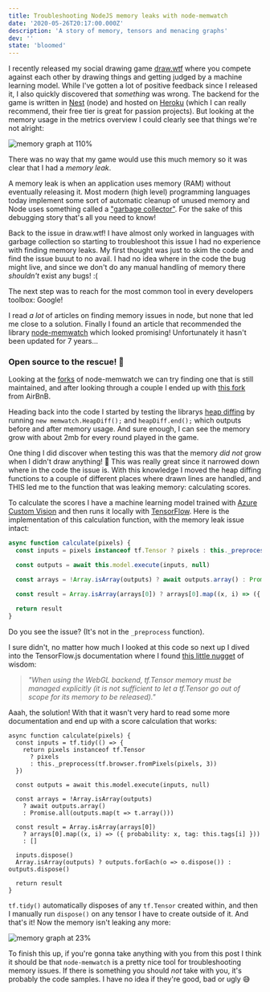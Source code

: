 ```yaml
---
title: Troubleshooting NodeJS memory leaks with node-memwatch
date: '2020-05-26T20:17:00.000Z'
description: 'A story of memory, tensors and menacing graphs'
dev: ''
state: 'bloomed'
---
```


I recently released my social drawing game [draw.wtf](https://draw.wtf) where you compete against each other by drawing things and getting judged by a machine learning model. While I've gotten a lot of positive feedback since I released it, I also quickly discovered that _something_ was wrong. The backend for the game is written in [Nest](https://nestjs.com/) (node) and hosted on [Heroku](https://heroku.com) (which I can really recommend, their free tier is great for passion projects). But looking at the memory usage in the metrics overview I could clearly see that things we're not alright:

![memory graph at 110%](/memory-usage.png)

There was no way that my game would use this much memory so it was clear that I had a _memory leak_.

A memory leak is when an application uses memory (RAM) without eventually releasing it. Most modern (high level) programming languages today implement some sort of automatic cleanup of unused memory and Node uses something called a ["garbage collector"](<https://en.wikipedia.org/wiki/Garbage_collection_(computer_science)>). For the sake of this debugging story that's all you need to know!

Back to the issue in draw.wtf! I have almost only worked in languages with garbage collection so starting to troubleshoot this issue I had no experience with finding memory leaks. My first thought was just to skim the code and find the issue buuut to no avail. I had no idea where in the code the bug might live, and since we don't do any manual handling of memory there _shouldn't_ exist any bugs! :(

The next step was to reach for the most common tool in every developers toolbox: Google!

I read _a lot_ of articles on finding memory issues in node, but none that led me close to a solution. Finally I found an article that recommended the library [node-memwatch](https://github.com/lloyd/node-memwatch) which looked promising! Unfortunately it hasn't been updated for 7 years...

### Open source to the rescue! 🚀

Looking at the [forks](https://github.com/lloyd/node-memwatch/network/members) of node-memwatch we can try finding one that is still maintained, and after looking through a couple I ended up with [this fork](https://github.com/airbnb/node-memwatch) from AirBnB.

Heading back into the code I started by testing the librarys [heap diffing](https://github.com/airbnb/node-memwatch#heap-diffing) by running `new memwatch.HeapDiff();` and `heapDiff.end();` which outputs before and after memory usage. And sure enough, I can see the memory grow with about 2mb for every round played in the game.

One thing I did discover when testing this was that the memory _did not_ grow when I didn't draw anything! 🤔 This was really great since it narrowed down where in the code the issue is. With this knowledge I moved the heap diffing functions to a couple of different places where drawn lines are handled, and THIS led me to the function that was leaking memory: calculating scores.

To calculate the scores I have a machine learning model trained with [Azure Custom Vision](https://www.customvision.ai/) and then runs it locally with [TensorFlow](https://www.tensorflow.org/). Here is the implementation of this calculation function, with the memory leak issue intact:

```js
async function calculate(pixels) {
  const inputs = pixels instanceof tf.Tensor ? pixels : this._preprocess(tf.browser.fromPixels(pixels, 3))

  const outputs = await this.model.execute(inputs, null)

  const arrays = !Array.isArray(outputs) ? await outputs.array() : Promise.all(outputs.map((t) => t.array()))

  const result = Array.isArray(arrays[0]) ? arrays[0].map((x, i) => ({ probability: x, tag: this.tags[i] })) : []

  return result
}
```

Do you see the issue? (It's not in the `_preprocess` function).

I sure didn't, no matter how much I looked at this code so next up I dived into the TensorFlow.js documentation where I found [this little nugget](https://www.tensorflow.org/js/guide/tensors_operations#memory) of wisdom:

> _"When using the WebGL backend, tf.Tensor memory must be managed explicitly (it is not sufficient to let a tf.Tensor go out of scope for its memory to be released)."_

Aaah, the solution! With that it wasn't very hard to read some more documentation and end up with a score calculation that works:

```ts{2,6,18-19}
async function calculate(pixels) {
  const inputs = tf.tidy(() => {
    return pixels instanceof tf.Tensor
      ? pixels
      : this._preprocess(tf.browser.fromPixels(pixels, 3))
  })

  const outputs = await this.model.execute(inputs, null)

  const arrays = !Array.isArray(outputs)
    ? await outputs.array()
    : Promise.all(outputs.map(t => t.array()))

  const result = Array.isArray(arrays[0])
    ? arrays[0].map((x, i) => ({ probability: x, tag: this.tags[i] }))
    : []

  inputs.dispose()
  Array.isArray(outputs) ? outputs.forEach(o => o.dispose()) : outputs.dispose()

  return result
}
```

`tf.tidy()` automatically disposes of any `tf.Tensor` created within, and then I manually run `dispose()` on any tensor I have to create outside of it. And that's it! Now the memory isn't leaking any more:

![memory graph at 23%](/memory-usage-2.png)

To finish this up, if you're gonna take anything with you from this post I think it should be that `node-memwatch` is a pretty nice tool for troubleshooting memory issues. If there is something you should _not_ take with you, it's probably the code samples. I have no idea if they're good, bad or ugly 😅
